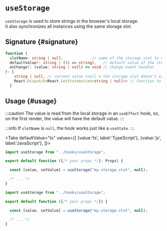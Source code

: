 # `useStorage`


`useStorage` is used to store strings in the browser's local storage.  
It also synchronizes all instances using the same storage slot.

## Signature {#signature}

```ts
function (
  slotName: string | null,             // name of the storage slot to use
  defaultValue?: string | (() => string),   // default value of the storage slot
  onChange?: (value: string | null) => void // change event handler
): [
    string | null, // current value (null ≡ the storage slot doesn't exist)
    React.Dispatch<React.SetStateAction<string | null>> // function to set the value
  ]
```

## Usage {#usage}

:::caution
The value is read from the local storage in an `useEffect` hook, so, on the first render, the value will have the default value.
:::

:::info
If `slotName` is `null`, the hook works just like a `useState`.
:::

<Tabs defaultValue="ts"
  values={[
    {value:'ts', label:'TypeScript'},
    {value:'js', label:'JavaScript'},
  ]}>
<TabItem value="ts">

```ts
import useStorage from "../hooks/useStorage";

export default function ({/* your props */}: Props) {

  const [value, setValue] = useStorage("my.storage.slot", null);

  /* ... */
}
```

</TabItem>
<TabItem value="js">

```js
import useStorage from "../hooks/useStorage";

export default function ({/* your props */}) {

  const [value, setValue] = useStorage("my.storage.slot", null);

  /* ... */
}
```

</TabItem>
</Tabs>
